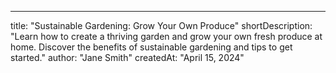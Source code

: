 ---
title: "Sustainable Gardening: Grow Your Own Produce"
shortDescription: "Learn how to create a thriving garden and grow your own fresh produce at home. Discover the benefits of sustainable gardening and tips to get started."
author: "Jane Smith"
createdAt: "April 15, 2024"

